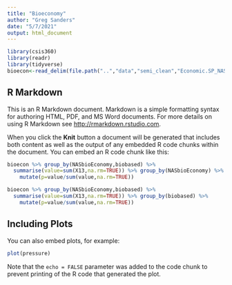 ```yaml
---
title: "Bioeconomy"
author: "Greg Sanders"
date: "5/7/2021"
output: html_document
---
```


```r
library(csis360)
library(readr)
library(tidyverse)
bioecon<-read_delim(file.path("..","data","semi_clean","Economic.SP_NASbioeconomy.txt"),delim="\t")

```

## R Markdown

This is an R Markdown document. Markdown is a simple formatting syntax for authoring HTML, PDF, and MS Word documents. For more details on using R Markdown see <http://rmarkdown.rstudio.com>.

When you click the **Knit** button a document will be generated that includes both content as well as the output of any embedded R code chunks within the document. You can embed an R code chunk like this:

```r
bioecon %>% group_by(NASbioEconomy,biobased) %>%
  summarise(value=sum(X13,na.rm=TRUE)) %>% group_by(NASbioEconomy) %>%
    mutate(p=value/sum(value,na.rm=TRUE))

bioecon %>% group_by(NASbioEconomy,biobased) %>%
  summarise(value=sum(X13,na.rm=TRUE)) %>% group_by(biobased) %>%
    mutate(p=value/sum(value,na.rm=TRUE))

```

## Including Plots

You can also embed plots, for example:

```r
plot(pressure)
```

Note that the `echo = FALSE` parameter was added to the code chunk to prevent printing of the R code that generated the plot.
